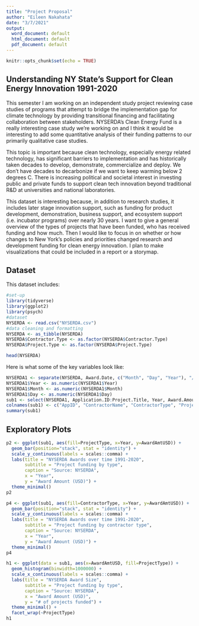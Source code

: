 ```yaml
---
title: "Project Proposal"
author: "Eileen Nakahata"
date: "3/7/2021"
output:
  word_document: default
  html_document: default
  pdf_document: default
---
```


```r
knitr::opts_chunk$set(echo = TRUE)
```

## Understanding NY State's Support for Clean Energy Innovation 1991-2020

This semester I am working on an independent study project reviewing case studies of programs that attempt to bridge the implementation gap for climate technology by providing transitional financing and facilitating collaboration between stakeholders. NYSERDA’s Clean Energy Fund is a really interesting case study we’re working on and I think it would be interesting to add some quantitative analysis of their funding patterns to our primarily qualitative case studies.  

This topic is important because clean technology, especially energy related technology, has significant barriers to implementation and has historically taken decades to develop, demonstrate, commercialize and deploy. We don’t have decades to decarbonize if we want to keep warming below 2 degrees C. There is increasing political and societal interest in investing public and private funds to support clean tech innovation beyond traditional R&D at universities and national laboratories. 

This dataset is interesting because, in addition to research studies, it includes later stage innovation support, such as funding for product development, demonstration, business support, and ecosystem support (i.e. incubator programs) over nearly 30 years. I want to give a general overview of the types of projects that have been funded, who has received funding and how much. Then I would like to focus in on whether or how changes to New York's policies and priorities changed research and development funding for clean energy innovation. I plan to make visualizations that could be included in a report or a storymap.

## Dataset
This dataset includes:
```r
#set-up
library(tidyverse)
library(ggplot2)
library(psych)
#dataset
NYSERDA <- read.csv("NYSERDA.csv")
#data cleaning and formatting
NYSERDA <- as_tibble(NYSERDA)
NYSERDA$Contractor.Type <- as.factor(NYSERDA$Contractor.Type)
NYSERDA$Project.Type <- as.factor(NYSERDA$Project.Type)
```
```r
head(NYSERDA)
```
Here is what some of the key variables look like:
```r
NYSERDA1 <- separate(NYSERDA, Award.Date, c("Month", "Day", "Year"), "/")
NYSERDA1$Year <- as.numeric(NYSERDA1$Year)
NYSERDA1$Month <- as.numeric(NYSERDA1$Month)
NYSERDA1$Day <- as.numeric(NYSERDA1$Day)
sub1 <- select(NYSERDA1, Application.ID:Project.Title, Year, Award.Amount..US.Dollars.)
colnames(sub1) <- c("AppID", "ContractorName", "ContractorType", "ProjectType", "Tech1", "Tech2", "Tech3", "ProjectTitle", "Year", "AwardAmtUSD")
summary(sub1)
```

## Exploratory Plots
```r
p2 <- ggplot(sub1, aes(fill=ProjectType, x=Year, y=AwardAmtUSD)) +
  geom_bar(position="stack", stat = "identity") +
  scale_y_continuous(labels = scales::comma) +
  labs(title = "NYSERDA Awards over time 1991-2020", 
       subtitle = "Project funding by type",
       caption = "Source: NYSERDA", 
       x = "Year", 
       y = "Award Amount (USD)") +
  theme_minimal()
p2

p4 <- ggplot(sub1, aes(fill=ContractorType, x=Year, y=AwardAmtUSD)) +
  geom_bar(position="stack", stat = "identity") +
  scale_y_continuous(labels = scales::comma) +
  labs(title = "NYSERDA Awards over time 1991-2020", 
       subtitle = "Project funding by contractor type",
       caption = "Source: NYSERDA", 
       x = "Year", 
       y = "Award Amount (USD)") +
  theme_minimal()
p4

h1 <- ggplot(data = sub1, aes(x=AwardAmtUSD, fill=ProjectType)) +
  geom_histogram(binwidth=1000000) +
  scale_x_continuous(labels = scales::comma) +
  labs(title = "NYSERDA Award Size", 
       subtitle = "Project funding by type",
       caption = "Source: NYSERDA", 
       x = "Award Amount (USD)", 
       y = "# of projects funded") +
  theme_minimal() +
  facet_wrap(~ProjectType)
h1
```

